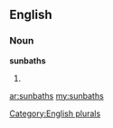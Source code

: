 ==English==

===Noun===
'''sunbaths'''

# {{plural of|[[sunbath]]}}

[[Category:English plurals]]

[[ar:sunbaths]]
[[my:sunbaths]]